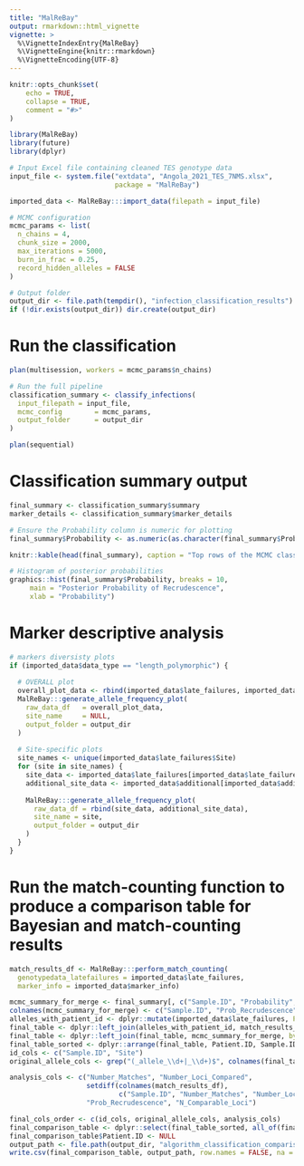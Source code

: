 ```yaml
---
title: "MalReBay"
output: rmarkdown::html_vignette
vignette: >
  %\VignetteIndexEntry{MalReBay}
  %\VignetteEngine{knitr::rmarkdown}
  %\VignetteEncoding{UTF-8}
---
```


<style>
p.caption {
font-size: 0.85em;
font-style: italic;
color: grey
}
</style>


```r
knitr::opts_chunk$set(
    echo = TRUE,
    collapse = TRUE,
    comment = "#>"
)
```


```r
library(MalReBay)
library(future)
library(dplyr)
```

```r
# Input Excel file containing cleaned TES genotype data
input_file <- system.file("extdata", "Angola_2021_TES_7NMS.xlsx", 
                          package = "MalReBay")

imported_data <- MalReBay:::import_data(filepath = input_file)

# MCMC configuration
mcmc_params <- list(
  n_chains = 4,
  chunk_size = 2000,
  max_iterations = 5000,
  burn_in_frac = 0.25,
  record_hidden_alleles = FALSE 
)

# Output folder
output_dir <- file.path(tempdir(), "infection_classification_results")
if (!dir.exists(output_dir)) dir.create(output_dir)
```

# Run the classification

```r
plan(multisession, workers = mcmc_params$n_chains)

# Run the full pipeline
classification_summary <- classify_infections(
  input_filepath = input_file, 
  mcmc_config        = mcmc_params,
  output_folder      = output_dir
)

plan(sequential)
```

# Classification summary output
```r

final_summary <- classification_summary$summary
marker_details <- classification_summary$marker_details

# Ensure the Probability column is numeric for plotting
final_summary$Probability <- as.numeric(as.character(final_summary$Probability))

knitr::kable(head(final_summary), caption = "Top rows of the MCMC classification summary.")

# Histogram of posterior probabilities
graphics::hist(final_summary$Probability, breaks = 10,
     main = "Posterior Probability of Recrudescence",
     xlab = "Probability")
```

# Marker descriptive analysis

```r
# markers diversisty plots 
if (imported_data$data_type == "length_polymorphic") {
  
  # OVERALL plot
  overall_plot_data <- rbind(imported_data$late_failures, imported_data$additional)
  MalReBay:::generate_allele_frequency_plot(
    raw_data_df   = overall_plot_data,
    site_name     = NULL, 
    output_folder = output_dir
  )
  
  # Site-specific plots
  site_names <- unique(imported_data$late_failures$Site)
  for (site in site_names) {
    site_data <- imported_data$late_failures[imported_data$late_failures$Site == site, ]
    additional_site_data <- imported_data$additional[imported_data$additional$Site == site, ]
    
    MalReBay:::generate_allele_frequency_plot(
      raw_data_df = rbind(site_data, additional_site_data),
      site_name = site,
      output_folder = output_dir
    )
  }
}
```

# Run the match-counting function to produce a comparison table for Bayesian and match-counting results
```r
match_results_df <- MalReBay:::perform_match_counting(
  genotypedata_latefailures = imported_data$late_failures, 
  marker_info = imported_data$marker_info)

mcmc_summary_for_merge <- final_summary[, c("Sample.ID", "Probability", "N_Comparable_Loci")]
colnames(mcmc_summary_for_merge) <- c("Sample.ID", "Prob_Recrudescence", "N_Comparable_Loci")
alleles_with_patient_id <- dplyr::mutate(imported_data$late_failures, Patient.ID = gsub(" (Day 0|Day Failure)$", "", Sample.ID))
final_table <- dplyr::left_join(alleles_with_patient_id, match_results_df, by = c("Patient.ID" = "Sample.ID"))
final_table <- dplyr::left_join(final_table, mcmc_summary_for_merge, by = c("Patient.ID" = "Sample.ID"))
final_table_sorted <- dplyr::arrange(final_table, Patient.ID, Sample.ID)
id_cols <- c("Sample.ID", "Site")
original_allele_cols <- grep("(_allele_\\d+|_\\d+)$", colnames(final_table_sorted), value = TRUE)

analysis_cols <- c("Number_Matches", "Number_Loci_Compared", 
                   setdiff(colnames(match_results_df), 
                           c("Sample.ID", "Number_Matches", "Number_Loci_Compared")),
                   "Prob_Recrudescence", "N_Comparable_Loci")

final_cols_order <- c(id_cols, original_allele_cols, analysis_cols)
final_comparison_table <- dplyr::select(final_table_sorted, all_of(final_cols_order))
final_comparison_table$Patient.ID <- NULL 
output_path <- file.path(output_dir, "algorithm_classification_comparison_table.csv")
write.csv(final_comparison_table, output_path, row.names = FALSE, na = "")
```

